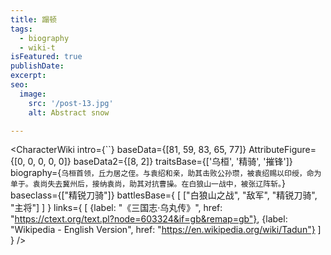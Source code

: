 ```yaml
---
title: 蹋顿
tags:
  - biography
  - wiki-t
isFeatured: true
publishDate:
excerpt:
seo:
  image:
    src: '/post-13.jpg'
    alt: Abstract snow

---
```



<CharacterWiki
  intro={``}
  baseData={[81, 59, 83, 65, 77]}
  AttributeFigure={[0, 0, 0, 0, 0]}
  baseData2={[8, 2]}
  traitsBase={['乌桓', '精骑', '摧锋']}
  biography={`乌桓首领，丘力居之侄。与袁绍和亲，助其击败公孙瓒，被袁绍赐以印绶，命为单于。袁尚失去冀州后，接纳袁尚，助其对抗曹操。在白狼山一战中，被张辽阵斩。`}
  baseclass={["精锐刀骑"]}
  battlesBase={
    [
      ["白狼山之战", "敌军", "精锐刀骑", "主将"]
    ]
  }
  links={
    [
      {label: "《三国志·乌丸传》", href: "https://ctext.org/text.pl?node=603324&if=gb&remap=gb"},
      {label: "Wikipedia - English Version", href: "https://en.wikipedia.org/wiki/Tadun"}
    ]
  }
/>
